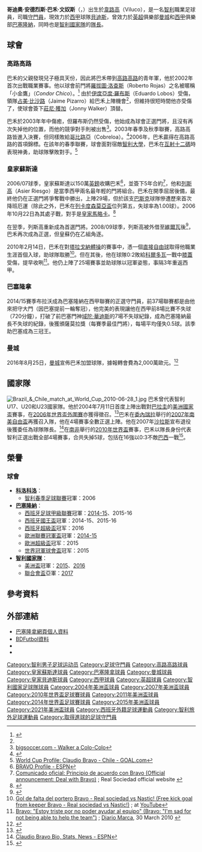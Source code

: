 {{NOTETA|G1=足球|G2=西甲|G3=南美球會|G4=uefa|G5=英超
|1=zh-hans:克劳迪奥;zh-hk:哥迪奧;zh-tw:克勞迪歐;
|2=zh-hans:布拉沃;zh-hk:巴禾;zh-tw:布拉沃;
|3=zh-hans:穆尼奥斯;zh-hk:文奴斯;zh-tw:穆尼奧斯;
|4=zh-hans:比卢科;zh-hk:韋路高;zh-tw:比盧科;
}}
{{Infobox football biography
| name = 哥迪奧·巴禾<br>''Claudio Bravo''
| image = Chile VS. Australia (1cropped).jpg
| image_size = 200
| fullname = Claudio Andrés Bravo Muñoz<ref>{{cite web|url=https://www.premierleague.com/news/84136|title=Squads for 2016/17 Premier League confirmed|publisher=Premier League|date=1 September 2016|accessdate=15 September 2016|archive-date=2018-07-20|archive-url=https://web.archive.org/web/20180720114421/https://www.premierleague.com/news/84136|dead-url=no}}</ref>
| birth_date = {{birth date and age|1983|4|13|df=y}}
| birth_place = {{CHI}}[[布因_(智利)|比卢科]]
| height = {{convert|1.83|m|ftin|0|abbr=on}}<ref>{{cite web|url=http://www.goal.com/en/people/chile/3327/claudio-bravo|title=Claudio Bravo|publisher=Goal.com|accessdate=13 September 2016|archive-date=2017-07-10|archive-url=https://web.archive.org/web/20170710180102/http://www.goal.com/en/people/chile/3327/claudio-bravo|dead-url=no}}</ref>
| currentclub = [[皇家贝蒂斯足球俱乐部|貝迪斯]]
| clubnumber = 25
| position = [[守門員|守門員]]
| youthyears1 = | youthclubs1 = [[科洛科洛竞技俱乐部|科洛科洛]]
| years1 = 2002–2006 | clubs1 = [[科洛科洛竞技俱乐部|科洛科洛]] | caps1 = 123 | goals1 = 0
| years2 = 2006–2014 | clubs2 = [[皇家蘇斯達|皇家蘇斯達]] | caps2 = 229 | goals2 = 1
| years3 = 2014–2016 | clubs3 = [[巴塞罗那足球俱乐部|巴塞罗那]] | caps3 = 70 | goals3 = 0
| years4 = 2016–2020
| clubs4 = [[曼彻斯特城足球俱乐部|曼城]]
| caps4 = 29
| goals4 = 0
| years5 = 2020–
| clubs5 = [[皇家贝蒂斯足球俱乐部|貝迪斯]]
| caps5 = 25
| goals5 = 0
| nationalyears1 = 2004 | nationalteam1 = 智利U23 | nationalcaps1 = 7 | nationalgoals1 = 0
| nationalyears2 = 2004– | nationalteam2 = [[智利國家足球隊|智利]] | nationalcaps2 = 139 | nationalgoals2 = 0
| club-update = 2021年10月27日
| nationalteam-update = 2021年10月15日
}}
{{spanish name|布拉沃（Bravo）|穆尼奥斯（Muñoz）}}

'''哥迪奧·安德烈斯·巴禾·文奴斯'''（{{lang-es|'''Claudio Andrés Bravo Muñoz'''}}，{{bd|1983年|4月13日|catIdx=Bravo}}）出生於[[布因_(智利)|韋路高]]（Viluco），是一名[[智利|智利]]職業足球員，司職[[守門員|守門員]]，現效力於[[西甲|西甲]]球隊[[皇家贝蒂斯足球俱乐部|貝迪斯]]，曾效力於[[英格蘭超級足球聯賽|英超]]俱樂部[[曼城足球會|曼城]]和[[西甲|西甲]]俱樂部[[巴塞隆拿足球俱樂部|巴塞隆納]]，同時也是[[智利國家足球隊|智利國家隊]]的[[隊長_(足球)|隊長]]。

==球會==
===高路高路===
巴禾的父親發現兒子極具天份，因此將巴禾帶到[[高路高路|高路高路]]的青年軍，他於2002年首次出戰職業賽事。他以球會前門將[[羅伯托·羅哈斯|羅拔圖·洛查斯]]（Roberto Rojas）之名被暱稱「小金鷹」（''Condor Chico''）。<ref name="fifa">{{Cite web |url=http://www.fifa.sportsportal.org/chile-2010-fifa-world-cup-roster/ |title=Chile 2010 FIFA World Cup Squad - sportsportal |accessdate=2010-07-08 |archive-date=2010-06-13 |archive-url=https://web.archive.org/web/20100613011307/http://www.fifa.sportsportal.org/chile-2010-fifa-world-cup-roster/ |dead-url=no }}</ref> 由於[[伊度亞度·羅布斯|伊度亞度·羅布斯]]（Eduardo Lobos）受傷，領隊[[占美·比沙路|占美·比沙路]]（Jaime Pizarro）給巴禾上陣機會<ref name="fifa"/>，但維持很短時間他亦受傷了，使球會簽下[[莊尼·獲加|莊尼·獲加]]（Jonny Walker）頂替。

巴禾於2003年年中傷癒，但羅布斯仍然受傷，他始成為球會正選門將，且沒有再次失掉他的位置，而他的競爭對手則被出售<ref>[http://www.bigsoccer.com/forum/showthread.php?p=810986 bigsoccer.com - Walker a Colo-Colo]</ref>。2003年春季及秋季聯賽，高路高路皆進入決賽，但同樣敗給[[科布雷罗阿体育俱乐部|哥比路亞]]（Cobreloa）。<ref>{{Cite web |url=http://www.gfdb.com/Club.255.Cobreloa.aspx |title=Cobreloa - GFDB.com |access-date=2010-07-10 |archive-url=https://web.archive.org/web/20111101183948/http://gfdb.com/Club.255.Cobreloa.aspx |archive-date=2011-11-01 |dead-url=yes }}</ref>2006年，巴禾贏得在高路高路的首項錦標。在該年的春季聯賽，球會面對宿敵[[智利大學|智利大學]]，巴禾在[[互射十二碼|互射十二碼]]時表現神勇，助球隊擊敗對手。<ref>[http://www.goal.com/en/news/184/player-profile/2010/05/01/1964225/world-cup-profile-claudio-bravo-chile World Cup Profile: Claudio Bravo - Chile - GOAL.com]</ref>

===皇家蘇斯達===
2006/07球季，皇家蘇斯達以150萬[[英鎊|英鎊]]收購巴禾<ref>[http://soccernet.espn.go.com/player/_/id/85373/claudio-bravo?cc=4716&ver=globalCLAUDIO BRAVO Profile - ESPN]</REF>，並簽下5年合約<ref>[http://www.realsociedad.com/caste/home/real.asp?menu=110700&id=57947 Comunicado oficial: Principio de acuerdo con Bravo (Official announcement: Deal with Bravo)] {{Wayback|url=http://www.realsociedad.com/caste/home/real.asp?menu=110700&id=57947 |date=20110715165719 }}; Real Sociedad official website {{es icon}}</ref>，他和[[列斯高|列斯高]]（Asier Riesgo）是當季西甲兩名最年輕的門將組合。巴禾在開季屈居後備，最終他仍在正選門將爭奪戰中勝出，上陣29場，但於該支[[巴斯克|巴斯克]]球隊慘遭歷來首次降班厄運（除此之外，巴禾在[[列卡度森莫亞盃|列卡度森莫亞盃]]位列第五，失球率為1.00球）。2006年10月22日為其處子戰，對手是[[皇家馬略卡|皇家馬略卡]]。<ref>{{Cite web |url=http://www.realsociedad.com/caste/home/real.asp?menu=010101&jugador=58623&fnd=BRAVO,%20C. |title=皇蘇官網 - 巴禾資料 |accessdate=2010-07-08 |archive-date=2011-09-23 |archive-url=https://web.archive.org/web/20110923124628/http://www.realsociedad.com/caste/home/real.asp?menu=010101&jugador=58623&fnd=BRAVO,%20C. |dead-url=no }}</ref>

在翌季，列斯高重新成為首選門將。2008/09球季，列斯高被外借至[[維爾瓦足球會|維爾瓦]]後<ref>{{Cite web |url=http://www.independent.co.uk/sport/football/premier-league/riesgo-wants-tottenham-transfer-1841587.html |title=Riesgo wants Tottenham transfer - 獨立報 |accessdate=2010-07-08 |archive-date=2017-09-16 |archive-url=https://web.archive.org/web/20170916182612/http://www.independent.co.uk/sport/football/premier-league/riesgo-wants-tottenham-transfer-1841587.html |dead-url=no }}</ref>，巴禾再次成為正選，但皇蘇仍在乙組角逐。

2010年2月14日，巴禾在對[[塔拉戈納體操|塔拉戈納體操]]的賽事中，憑一個[[直接自由球|直接自由球]]取得他職業生涯首個入球，助球隊取勝<ref>[http://www.youtube.com/watch?v=PPKE3CmCKy0 Gol de falta del portero Bravo - Real sociedad vs Nastic! (Free kick goal from keeper Bravo - Real sociedad vs Nastic!)] {{Wayback|url=http://www.youtube.com/watch?v=PPKE3CmCKy0 |date=20190425133908 }}; at [[YouTube|YouTube]]</ref>。但在其後，他在球隊0:2敗給[[科爾多瓦足球會|科爾多瓦]]一戰中[[膝蓋|膝蓋]]受傷，提早收咧<ref>[http://www.marca.com/2010/03/30/futbol/equipos/real_sociedad/1269959532.html Bravo: "Estoy triste por no poder ayudar al equipo" (Bravo: "I'm sad for not being able to help the team")] {{Wayback|url=http://www.marca.com/2010/03/30/futbol/equipos/real_sociedad/1269959532.html |date=20200925070233 }}; [[Diario_Marca|Diario Marca]], 30 March 2010 {{es icon}}</ref>。他仍上陣了25場賽事並助球隊以冠軍姿態，事隔3年重返西甲。

===巴塞隆拿===
2014/15賽季布拉沃成為巴塞隆納在西甲聯賽的正選守門員，前37場聯賽都是由他來把守大門（因巴塞提前一輪奪冠），他完美的表現讓他在西甲前8場比賽不失球（720分鐘），打破了前巴塞門神[[域陀·華迪斯|域陀·華迪斯]]的7場不失球紀錄，成為巴塞隆納最長不失球的紀錄，後獲頒薩莫拉獎（每賽季最佳門將），每場平均僅失0.5球。該季助巴塞成為三冠王。

===曼城===
2016年8月25日，[[曼城足球會|曼城]]宣佈巴禾加盟球隊，據報轉會費為2,000萬歐元。<ref>{{cite web|url=http://www.mancity.com/news/first-team/2016/08/25/claudio-bravo-signs-for-city/1472119073317|title=Claudio Bravo signs for City|publisher=Manchester City F.C|date=25 August 2016|access-date=25 August 2016|url-status=dead|archive-url=https://web.archive.org/web/20160825142732/http://www.mancity.com/news/first-team/2016/08/25/claudio-bravo-signs-for-city/1472119073317|archive-date=25 August 2016}}</ref>

==國家隊==
[[File:Brazil_&_Chile_match_at_World_Cup_2010-06-28_1.jpg|thumb]]
巴禾曾代表智利U17、U20和U23國家隊。他於2004年7月11日首度上陣出戰對[[巴拉圭|巴拉圭]]的[[美洲國家盃|美洲國家盃]]賽事，在[[2006年世界盃外圍賽|2006年世界盃外圍賽]]亦獲得徵召。<ref>{{Cite web |url=http://www.fifa.com/worldcup/players/player=202650/index.html |title=球員資料 - FIFA.com |accessdate=2010-07-10 |archive-date=2014-06-11 |archive-url=https://web.archive.org/web/20140611040920/http://www.fifa.com/worldcup/players/player=202650/index.html |dead-url=no }}</ref>巴禾在[[委內瑞拉|委內瑞拉]]舉行的[[2007年南美自由盃|2007年南美自由盃]]再獲召入隊，他在4場賽事全數正選上陣。他在2007年[[沙拉斯|沙拉斯]]宣布退役後獲委任為球隊隊長。<ref>[http://soccernet.espn.go.com/player/_/id/85373/claudio-bravo?cc=4716&ver=global Claudio Bravo Bio, Stats, News - ESPN]</REF>在[[南非|南非]]舉行的[[2010年世界盃|2010年世界盃]]賽事，巴禾以隊長身份代表智利正選出戰全部4場賽事，合共失掉5球，包括在16強以0:3不敵[[巴西國家足球隊|巴西]]一戰<ref>{{FIFA player|202650}}</ref>。

==榮譽==
===球會===
*'''[[科洛科洛|科洛科洛]]'''：
**[[智利足球甲級聯賽|智利春季足球聯賽]]冠軍：2006
*'''[[巴塞罗那足球俱乐部|巴塞隆納]]'''：
**[[西班牙足球甲級聯賽|西班牙足球甲級聯賽]]冠軍：[[2014–15賽季西班牙足球甲級聯賽|2014-15]]、2015-16
**[[西班牙國王盃|西班牙國王盃]]冠軍：2014-15、2015-16
**[[西班牙超級盃|西班牙超級盃]]冠军：2016
**[[歐洲聯賽冠軍盃|歐洲聯賽冠軍盃]]冠軍：[[2014–15年歐洲冠軍聯賽|2014-15]]
**[[歐洲超級盃|歐洲超級盃]]冠军：2015
**[[世界冠軍球會盃|世界冠軍球會盃]]冠军：2015
*'''[[智利國家足球隊|智利國家隊]]'''：
**[[美洲盃|美洲盃]]冠軍：[[2015年美洲盃足球賽|2015]]、[[百年美洲盃|2016]]
**[[國際足總洲際國家盃|聯合會盃]]亞軍：[[2017年國際足總洲際國家盃|2017]]

==參考資料==
{{reflist}}

==外部連結==
*[http://www.fcbarcelona.com/football/first-team/staff/players/c-bravo 巴塞隆拿網頁個人資料]{{Wayback|url=http://www.fcbarcelona.com/football/first-team/staff/players/c-bravo |date=20160523085836 }} {{en icon}}
*[http://www.bdfutbol.com/en/j/j442.html BDFutbol資料]{{Wayback|url=http://www.bdfutbol.com/en/j/j442.html |date=20121019161156 }}
*{{nfteams|1454}}
*{{Soccerway}}

{{皇家貝迪斯球員名單}}
{{Navboxes colour
|title=智利隊參賽名單
| bg        = red
| fg        = white
|bordercolor= gray
|list1=
{{2010年世界盃足球賽智利參賽名單}}
{{2014年世界杯足球赛智利参赛名单}}
{{2015年美洲國家盃足球賽智利參賽名單}}
{{百年美洲國家盃智利參賽名單}}
{{2017年洲際國家盃智利參賽名單}}
}}

{{DEFAULTSORT:Bravo, Claudio}}

[[Category:智利男子足球运动员|Category:智利男子足球运动员]]
[[Category:足球守門員|Category:足球守門員]]
[[Category:高路高路球員|Category:高路高路球員]]
[[Category:皇家蘇斯達球員|Category:皇家蘇斯達球員]]
[[Category:巴塞隆拿球員|Category:巴塞隆拿球員]]
[[Category:曼城球員|Category:曼城球員]]
[[Category:皇家貝迪斯球員|Category:皇家貝迪斯球員]]
[[Category:西甲球員|Category:西甲球員]]
[[Category:英超球員|Category:英超球員]]
[[Category:智利國家足球隊球員|Category:智利國家足球隊球員]]
[[Category:2004年美洲盃球員|Category:2004年美洲盃球員]]
[[Category:2007年美洲盃球員|Category:2007年美洲盃球員]]
[[Category:2010年世界盃足球賽球員|Category:2010年世界盃足球賽球員]]
[[Category:2011年美洲盃球員|Category:2011年美洲盃球員]]
[[Category:2014年世界盃足球賽球員|Category:2014年世界盃足球賽球員]]
[[Category:2015年美洲盃球員|Category:2015年美洲盃球員]]
[[Category:2021年美洲盃球員|Category:2021年美洲盃球員]]
[[Category:西班牙外籍足球運動員|Category:西班牙外籍足球運動員]]
[[Category:智利旅外足球運動員|Category:智利旅外足球運動員]]
[[Category:取得進球的足球守門員|Category:取得進球的足球守門員]]